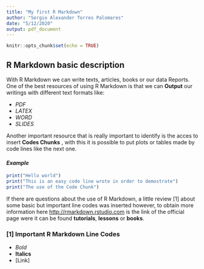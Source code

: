```yaml
---
title: "My first R Markdown"
author: "Sergio Alexander Torres Palomares"
date: "5/12/2020"
output: pdf_document
---
```


```r
knitr::opts_chunk$set(echo = TRUE)
```

## R Markdown basic description

With R Markdown we can write texts, articles, books or our data Reports.
One of the best resources of using R Markdown is that we can **Output** our
writings with different text formats like: 

- *PDF*  
- *LATEX*  
- *WORD*  
- *SLIDES*  

Another important resource that is really important to identify is the acces
to insert **Codes Chunks** , with this it is possible to put plots or tables
made by code lines like the next one.

#### *Example*
```r
print("Hello world")
print("This is an easy code line wrote in order to demostrate")
print("The use of the Code Chunk")
```
If there are questions about the use of R Markdown, a little review [1] about 
some basic but important line codes was inserted however, to obtain more 
information here <http://rmarkdown.rstudio.com>  is the link of the official 
page were it can be found **tutorials**, **lessons** or **books**.

### [1] Important R Markdown Line Codes
- *Bold*
- **Italics**
- [Link]  
 



